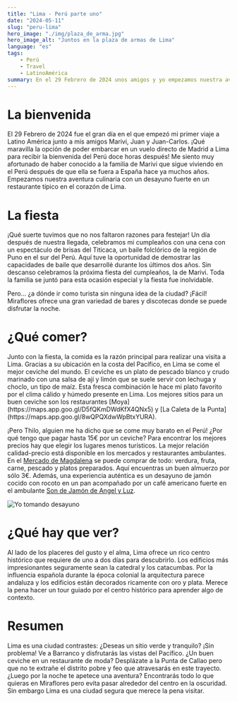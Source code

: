 ```yaml
---
title: "Lima - Perú parte uno"
date: "2024-05-11"
slug: "peru-lima"
hero_image: "./img/plaza_de_arma.jpg"
hero_image_alt: "Juntos en la plaza de armas de Lima"
language: "es"
tags:
    - Perú
    - Travel
    - LatinoAmérica
summary: En el 29 Febrero de 2024 unos amigos y yo empezamos nuestra aventura en el Perú. Elegimos Lima para comer bien y celebrar fuerte. Que manera perfecta para empezar mi primer viaje a Latino América.
---
```


# La bienvenida

<ImageText image="img/group_breakfast.jpg">
El 29 Febrero de 2024 fue el gran día en el que empezó mi primer viaje a Latino América
junto a mis amigos Marivi, Juan y Juan-Carlos. ¡Qué maravilla la opción
de poder embarcar en un vuelo directo de Madrid a Lima para recibir la bienvenida del Perú 
doce horas después!
Me siento muy afortunado de haber conocido a la familia de Marivi que sigue viviendo en el Perú
después de que ella se fuera a España hace ya muchos años. Empezamos nuestra aventura culinaria con un
desayuno fuerte en un restaurante típico en el corazón de Lima.
</ImageText>

# La fiesta

<ImageText image="img/fiesta.jpg">
¡Qué suerte tuvimos que no nos faltaron razones para festejar! Un día después de nuestra llegada,
celebramos mi cumpleaños con una cena con un espectáculo de brisas del Titicaca, un
baile folclórico de la región de Puno en el sur del Perú. Aquí tuve la oportunidad de
demostrar las capacidades de baile que desarrollé durante los últimos dos años. Sin descanso
celebramos la próxima fiesta del cumpleaños, la de Marivi. Toda la familia
se juntó para esta ocasión especial y la fiesta fue inolvidable.

Pero... ¿a dónde ir como turista sin ninguna idea de la ciudad? ¡Fácil! Miraflores ofrece una
gran variedad de bares y discotecas donde se puede disfrutar la noche.
</ImageText>

# ¿Qué comer?

<ImageText image="img/ceviche.jpg">
Junto con la fiesta, la comida es la razón principal para realizar una visita a Lima. Gracias a su
ubicación en la costa del Pacífico, en Lima se come el mejor ceviche del
mundo. El ceviche es un plato de pescado blanco y crudo marinado con una salsa de ají y limón 
que se suele servir con lechuga y choclo, un tipo de maíz. Esta fresca combinación le hace mi plato favorito por el clima
cálido y húmedo presente en Lima. Los mejores sitios para un buen ceviche son los restaurantes
[Moya](https://maps.app.goo.gl/D5fQKmDWdKfX4QNx5) y [La Caleta de la Punta](https://maps.app.goo.gl/8wQPQXdwWpBtxYURA).
</ImageText>

¡Pero Thilo, alguien me ha dicho que se come muy barato en el Perú! ¿Por qué tengo que pagar
hasta 15€ por un ceviche? Para encontrar los mejores precios hay que elegir los lugares
menos turísticos.
La mejor relación calidad-precio está disponible en los mercados y restaurantes
ambulantes. En el [Mercado de Magdalena](https://maps.app.goo.gl/bLL54W9g371ddWob9) 
se puede comprar de todo: verdura, fruta,
carne, pescado y platos preparados. Aquí encuentras un buen almuerzo por sólo 3€. Además,
una experiencia auténtica es un desayuno de jamón cocido con rocoto en un pan acompañado
por un café americano fuerte en el ambulante [Son de Jamón de Angel y Luz](https://maps.app.goo.gl/SXYyZ9VoikixyJDRA).

![Yo tomando desayuno](./img/ambulante.jpg)


# ¿Qué hay que ver?

<ImageText image="img/cathedrale.jpg">
Al lado de los placeres del gusto y el alma, Lima ofrece un rico centro histórico que requiere de
uno a dos días para descubrirlo. Los edificios más impresionantes seguramente sean la catedral
y los catacumbas. Por la influencia española durante la época colonial la arquitectura parece
andaluza y los edificios están decorados ricamente con oro y plata. Merece la pena hacer un
tour guiado por el centro histórico para aprender algo de contexto.

# Resumen

Lima es una ciudad contrastes: ¿Deseas un sitio verde y tranquilo? ¡Sin problema! Ve a
Barranco y disfrutarás las vistas del Pacífico. ¿Un buen ceviche en un restaurante de moda?
Desplázate a la Punta de Callao pero que no te extrañe el distrito pobre y feo que atravesarás
en este trayecto. ¿Luego por la noche te apetece una aventura? Encontrarás todo lo que quieras
en Miraflores pero evita pasar alrededor del centro en la oscuridad. Sin embargo Lima es una ciudad segura que merece la pena visitar.
</ImageText>


